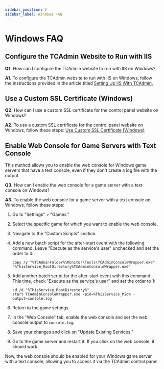 ```yaml
---
sidebar_position: 2
sidebar_label: Windows FAQ
---
```


# Windows FAQ

## Configure the TCAdmin Website to Run with IIS

**Q1.** How can I configure the TCAdmin website to run with IIS on Windows?

**A1.** To configure the TCAdmin website to run with IIS on Windows, follow the instructions provided in the article titled [Setting Up IIS With TCAdmin.](/customizations/web-server-configurations/setting-up-iis)

## Use a Custom SSL Certificate (Windows)

**Q2.** How can I use a custom SSL certificate for the control panel website on Windows?

**A2.** To use a custom SSL certificate for the control panel website on Windows, follow these steps: [Use Custom SSL Certificate (Windows)](/customizations/web-server-configurations/setting-up-iis#use-custom-ssl-certificate-windows-optional)

## Enable Web Console for Game Servers with Text Console

This method allows you to enable the web console for Windows game servers that have a text console, even if they don't create a log file with the output.

**Q3.** How can I enable the web console for a game server with a text console on Windows?

**A3.** To enable the web console for a game server with a text console on Windows, follow these steps:

1. Go to "Settings" > "Games."
2. Select the specific game for which you want to enable the web console.
3. Navigate to the "Custom Scripts" section.

4. Add a new batch script for the after-start event with the following command. Leave "Execute as the service's user" unchecked and set the order to 0:
   ```batch
   copy /y "%TCAdminFolder%\Monitor\Tools\TCAdminConsoleWrapper.exe" "%ThisService_RootDirectory%TCAdminConsoleWrapper.exe"
   ```

5. Add another batch script for the after-start event with this command. This time, check "Execute as the service's user" and set the order to 1:
   ```batch
   cd /d "%ThisService_RootDirectory%"
   start TCAdminConsoleWrapper.exe -pid=%ThisService_Pid% -output=console.log
   ```

6. Return to the game settings.

7. In the "Web Console" tab, enable the web console and set the web console output to `console.log`.

8. Save your changes and click on "Update Existing Services."

9. Go to the game server and restart it. If you click on the web console, it should work.

Now, the web console should be enabled for your Windows game server with a text console, allowing you to access it via the TCAdmin control panel.